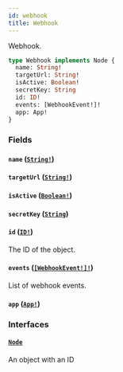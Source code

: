 ```yaml
---
id: webhook
title: Webhook
---
```


Webhook.

```graphql
type Webhook implements Node {
  name: String!
  targetUrl: String!
  isActive: Boolean!
  secretKey: String
  id: ID!
  events: [WebhookEvent!]!
  app: App!
}
```

### Fields

#### `name` ([`String!`](/developer/api-reference/scalars/string.mdx))

#### `targetUrl` ([`String!`](/developer/api-reference/scalars/string.mdx))

#### `isActive` ([`Boolean!`](/developer/api-reference/scalars/boolean.mdx))

#### `secretKey` ([`String`](/developer/api-reference/scalars/string.mdx))

#### `id` ([`ID!`](/developer/api-reference/scalars/id.mdx))

The ID of the object.

#### `events` ([`[WebhookEvent!]!`](/developer/api-reference/objects/webhook-event.mdx))

List of webhook events.

#### `app` ([`App!`](/developer/api-reference/objects/app.mdx))

### Interfaces

#### [`Node`](/developer/api-reference/interfaces/node.mdx)

An object with an ID
